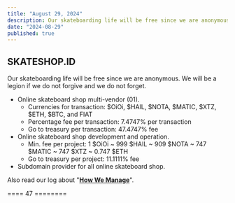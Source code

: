 ```yaml
---
title: "August 29, 2024"
description: Our skateboarding life will be free since we are anonymous. We will be a legion if we do not forgive and we do not forget.
date: "2024-08-29"
published: true
---
```


## SKATESHOP.ID

Our skateboarding life will be free since we are anonymous. We will be a legion if we do not forgive and we do not forget.

- Online skateboard shop multi-vendor (01).
    - Currencies for transaction: $OiOi, $HAIL, $NOTA, $MATIC, $XTZ, $ETH, $BTC, and FIAT
    - Percentage fee per transaction: 7.4747% per transaction
    - Go to treasury per transaction: 47.4747% fee
- Online skateboard shop development and operation.
    - Min. fee per project: 1 $OiOi ~ 999 $HAIL ~ 909 $NOTA ~ 747 $MATIC ~ 747 $XTZ ~ 0.747 $ETH
    - Go to treasury per project: 11.1111% fee
- Subdomain provider for all online skateboard shop.

Also read our log about "**[How We Manage](/loggers/20240824)**".

==== 47 ========
